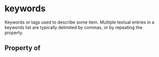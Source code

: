 # keywords

Keywords or tags used to describe some item. Multiple textual entries in a keywords list are typically delimited by commas, or by repeating the property.

## Property of



